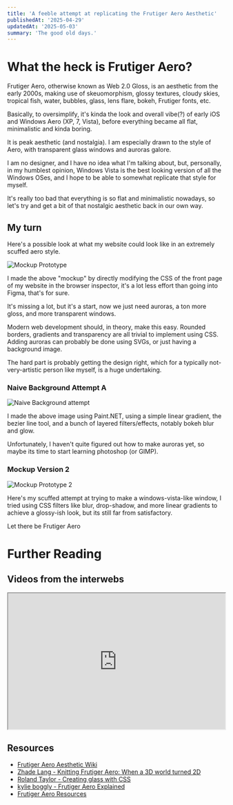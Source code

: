 ```yaml
---
title: 'A feeble attempt at replicating the Frutiger Aero Aesthetic'
publishedAt: '2025-04-29'
updatedAt: '2025-05-03'
summary: 'The good old days.'
---
```


# What the heck is Frutiger Aero?

Frutiger Aero, otherwise known as Web 2.0 Gloss, is an aesthetic from the early 2000s, making use of skeuomorphism, glossy textures, cloudy skies, tropical fish, water, bubbles, glass, lens flare, bokeh, Frutiger fonts, etc.

Basically, to oversimplify, it's kinda the look and overall vibe(?) of early iOS and Windows Aero (XP, 7, Vista), before everything became all flat, minimalistic and kinda boring.

It is peak aesthetic (and nostalgia). I am especially drawn to the style of Aero, with transparent glass windows and auroras galore.

I am no designer, and I have no idea what I'm talking about, but, personally, in my humblest opinion, Windows Vista is the best looking version of all the Windows OSes, and I hope to be able to somewhat replicate that style for myself.

It's really too bad that everything is so flat and minimalistic nowadays, so let's try and get a bit of that nostalgic aesthetic back in our own way.

## My turn
Here's a possible look at what my website could look like in an extremely scuffed aero style.

![Mockup Prototype](/images/frutiger-aero/mockup-1.png)

I made the above "mockup" by directly modifying the CSS of the front page of my website in the browser inspector, it's a lot less effort than going into Figma, that's for sure.

It's missing a lot, but it's a start, now we just need auroras, a ton more gloss, and more transparent windows.

Modern web development should, in theory, make this easy. Rounded borders, gradients and transparency are all trivial to implement using CSS. Adding auroras can probably be done using SVGs, or just having a background image.

The hard part is probably getting the design right, which for a typically not-very-artistic person like myself, is a huge undertaking.

### Naive Background Attempt A
![Naive Background attempt](/images/frutiger-aero/aero_attempt_1.jpg)

I made the above image using Paint.NET, using a simple linear gradient, the bezier line tool, and a bunch of layered filters/effects, notably bokeh blur and glow.

Unfortunately, I haven't quite figured out how to make auroras yet, so maybe its time to start learning photoshop (or GIMP).

### Mockup Version 2
![Mockup Prototype 2](/images/frutiger-aero/mockup-2.png)

Here's my scuffed attempt at trying to make a windows-vista-like window, I tried using CSS filters like blur, drop-shadow, and more linear gradients to achieve a glossy-ish look, but its still far from satisfactory.

<ThemeChangeButton newTheme="frutiger-aero" className="hover:text-blue-300 hover:border-green-800 transition-colors text-white font-bold border-2 border-blue-800 p-4 w-full border-solid rounded-md bg-radial-[at_25%_5%] from-blue-500 to-green-600 to-75%">Let there be Frutiger Aero</ThemeChangeButton>

# Further Reading

## Videos from the interwebs

<iframe width="100%" height="315" allowFullScreen
src="https://www.youtube.com/embed/TKktbUYUvTE">
</iframe>

## Resources
- [Frutiger Aero Aesthetic Wiki](https://aesthetics.fandom.com/wiki/Frutiger_Aero)
- [Zhade Lang - Knitting Frutiger Aero: When a 3D world turned 2D](https://www.youtube.com/watch?v=TKktbUYUvTE)
- [Roland Taylor - Creating glass with CSS](https://dev.to/rolandixor/creating-glass-with-css-3-methods-styles-2kdm)
- [kylie boggly - Frutiger Aero Explained](https://www.youtube.com/watch?v=ostolucALTA)
- [Frutiger Aero Resources](https://frutigeraero.org/resources)